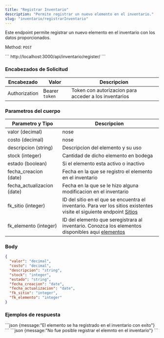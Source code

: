 ```yaml
---
title: "Registrar Inventario"
description: "Permite registrar un nuevo elemento en el inventario."
slug: "inventario/registrarInventario"
---
```


Este endpoint permite registrar un nuevo elemento en el inventario con los datos proporcionados.

Method: `POST`

<Tabs>
  <TabItem label="Endpoint">
  ```
  http://localhost:3000/api/inventario/register/
  ```
  </TabItem>
</Tabs>

<h3>Encabezados de Solicitud</h3>

| Encabezado | Valor | Descripcion
|----------|-------| -------
| Authorization |  Bearer `token` | Token con autorizacion para acceder a los inventarios


<h3>Parametros del cuerpo</h3>

| Parametro y Tipo | Descripcion
|----------|--------
| valor (decimal) |  nose
| costo (decimal) |  nose
| descripcion (string) | Descripcion del elemento y su uso 
| stock (integer) | Cantidad de dicho elemento en bodega
| estado (boolean) | Si el elemento esta activo o inactivo
| fecha_creacion (date) | Fecha en la que se registro el elemento en el inventario
| fecha_actualizacion (date) | Fecha en la que se le hizo alguna modificacion en el inventario 
| fk_sitio (integer) | ID del sitio en el que se encuentra el inventario. Para ver los sitios existentes visite el siguiente endpoint <a href="/sitios/listarSitios">Sitios</a>
| fk_elemento (integer) | ID del elemento que seregistrara al inventario. Conozca los elementos disponibles aqui <a href="/elementos/listarElementos">elementos</a>

### Body

```json
{
  "valor": "decimal",
  "costo": "decimal",
  "descripcion": "string",
  "stock": "integer",
  "estado": "string",
  "fecha_creacion": "date",
  "fecha_actualizacion": "date",
  "fk_sitio": "integer",
  "fk_elemento": "integer"
}
```



<h3>Ejemplos de respuesta</h3>

<Tabs>
  <TabItem label="Status 201">
  ```json
  {message:"El elemento se ha registrado en el inventario con exito"}
  ```
  </TabItem>

  <TabItem label="Status 400">
  ```json
  {message:"No fue posible registrar el elemnto en el inventario"}
  ```
  </TabItem>
</Tabs>

